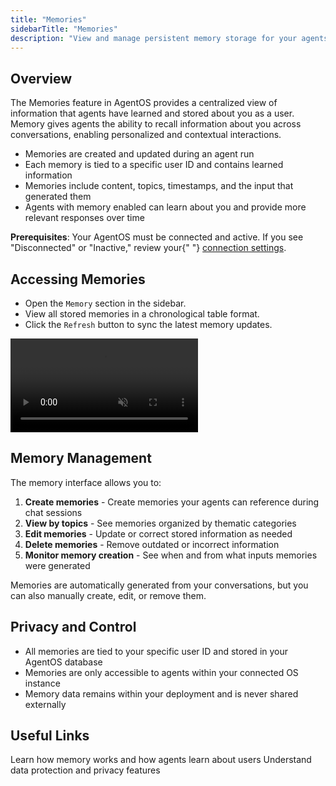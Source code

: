```yaml
---
title: "Memories"
sidebarTitle: "Memories"
description: "View and manage persistent memory storage for your agents in AgentOS"
---
```


## Overview

The Memories feature in AgentOS provides a centralized view of information that agents have learned and stored about you as a user. Memory gives agents the ability to recall information about you across conversations, enabling personalized and contextual interactions.

- Memories are created and updated during an agent run
- Each memory is tied to a specific user ID and contains learned information
- Memories include content, topics, timestamps, and the input that generated them
- Agents with memory enabled can learn about you and provide more relevant responses over time

<Note>
  <strong>Prerequisites</strong>: Your AgentOS must be connected and active. If
  you see "Disconnected" or "Inactive," review your{" "}
  <a href="/agent-os/connecting-your-os">connection settings</a>.
</Note>

## Accessing Memories

- Open the `Memory` section in the sidebar.
- View all stored memories in a chronological table format.
- Click the `Refresh` button to sync the latest memory updates.

<Frame>
  <video
    autoPlay
    muted
    loop
    playsInline
    style={{ borderRadius: "0.5rem", width: "100%", height: "auto" }}
  >
    <source src="/videos/memory-table-usage.mp4" type="video/mp4" />
  </video>
</Frame>

## Memory Management

The memory interface allows you to:

1. **Create memories** - Create memories your agents can reference during chat sessions
2. **View by topics** - See memories organized by thematic categories
3. **Edit memories** - Update or correct stored information as needed
4. **Delete memories** - Remove outdated or incorrect information
5. **Monitor memory creation** - See when and from what inputs memories were generated

<Tip>
  Memories are automatically generated from your conversations, but you can also
  manually create, edit, or remove them.
</Tip>

## Privacy and Control

- All memories are tied to your specific user ID and stored in your AgentOS database
- Memories are only accessible to agents within your connected OS instance
- Memory data remains within your deployment and is never shared externally

## Useful Links

<CardGroup cols={2}>
  <Card title="Memory Concepts" icon="brain" href="/concepts/memory/overview">
    Learn how memory works and how agents learn about users
  </Card>
  <Card
    title="Privacy & Security"
    icon="shield-check"
    href="/agent-os/security"
  >
    Understand data protection and privacy features
  </Card>
</CardGroup>
